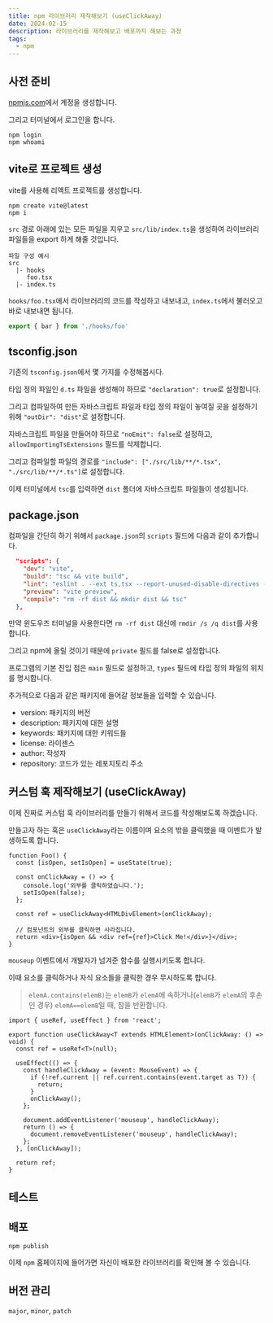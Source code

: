 ```yaml
---
title: npm 라이브러리 제작해보기 (useClickAway)
date: 2024-02-15
description: 라이브러리를 제작해보고 배포까지 해보는 과정
tags:
  - npm
---
```


## 사전 준비

[npmjs.com](npmjs.com)에서 계정을 생성합니다.

그리고 터미널에서 로그인을 합니다.

```shell
npm login
npm whoami
```

## vite로 프로젝트 생성

vite를 사용해 리액트 프로젝트를 생성합니다.

```shell
npm create vite@latest
npm i
```

`src` 경로 아래에 있는 모든 파일을 지우고 `src/lib/index.ts`을 생성하여 라이브러리 파일들을 export 하게 해줄 것입니다.

```
파일 구성 예시
src
  |- hooks
	 foo.tsx
  |- index.ts
```

`hooks/foo.tsx`에서 라이브러리의 코드를 작성하고 내보내고, `index.ts`에서 불러오고 바로 내보내면 됩니다.

```ts:index.ts
export { bar } from './hooks/foo'
```

## tsconfig.json

기존의 `tsconfig.json`에서 몇 가지를 수정해봅시다.

타입 정의 파일인 `d.ts` 파일을 생성해야 하므로 `"declaration": true`로 설정합니다.

그리고 컴파일하여 만든 자바스크립트 파일과 타입 정의 파일이 놓여질 곳을 설정하기 위해 `"outDir": "dist"`로 설정합니다.

자바스크립트 파일을 만들어야 하므로 `"noEmit": false`로 설정하고, `allowImportingTsExtensions` 필드를 삭제합니다.

그리고 컴파일할 파일의 경로를 `"include": ["./src/lib/**/*.tsx", "./src/lib/**/*.ts"]`로 설정합니다.

이제 터미널에서 `tsc`를 입력하면 `dist` 폴더에 자바스크립트 파일들이 생성됩니다.

## package.json

컴파일을 간단히 하기 위해서 `package.json`의 `scripts` 필드에 다음과 같이 추가합니다.

```json:package.json {6}
  "scripts": {
    "dev": "vite",
    "build": "tsc && vite build",
    "lint": "eslint . --ext ts,tsx --report-unused-disable-directives --max-warnings 0",
    "preview": "vite preview",
    "compile": "rm -rf dist && mkdir dist && tsc"
  },
```

만약 윈도우즈 터미널을 사용한다면 `rm -rf dist` 대신에 `rmdir /s /q dist`를 사용합니다.

그리고 npm에 올릴 것이기 때문에 `private` 필드를 false로 설정합니다.

프로그램의 기본 진입 점은 `main` 필드로 설정하고, `types` 필드에 타입 정의 파일의 위치를 명시합니다.

추가적으로 다음과 같은 패키지에 들어갈 정보들을 입력할 수 있습니다.

- version: 패키지의 버전
- description: 패키지에 대한 설명
- keywords: 패키지에 대한 키워드들
- license: 라이센스
- author: 작성자
- repository: 코드가 있는 레포지토리 주소

## 커스텀 훅 제작해보기 (useClickAway)

이제 진짜로 커스텀 훅 라이브러리를 만들기 위해서 코드를 작성해보도록 하겠습니다.

만들고자 하는 훅은 `useClickAway`라는 이름이며 요소의 밖을 클릭했을 때 이벤트가 발생하도록 합니다.

```tsx
function Foo() {
  const [isOpen, setIsOpen] = useState(true);

  const onClickAway = () => {
    console.log('외부를 클릭하였습니다.');
    setIsOpen(false);
  };

  const ref = useClickAway<HTMLDivElement>(onClickAway);

  // 컴포넌트의 외부를 클릭하면 사라집니다.
  return <div>{isOpen && <div ref={ref}>Click Me!</div>}</div>;
}
```

`mouseup` 이벤트에서 개발자가 넘겨준 함수를 실행시키도록 합니다.

이때 요소를 클릭하거나 자식 요소들을 클릭한 경우 무시하도록 합니다.

> `elemA.contains(elemB)`는 `elemB`가 `elemA`에 속하거나(`elemB`가 `elemA`의 후손인 경우) `elemA==elemB`일 때, 참을 반환합니다.

```tsx
import { useRef, useEffect } from 'react';

export function useClickAway<T extends HTMLElement>(onClickAway: () => void) {
  const ref = useRef<T>(null);

  useEffect(() => {
    const handleClickAway = (event: MouseEvent) => {
      if (!ref.current || ref.current.contains(event.target as T)) {
        return;
      }
      onClickAway();
    };

    document.addEventListener('mouseup', handleClickAway);
    return () => {
      document.removeEventListener('mouseup', handleClickAway);
    };
  }, [onClickAway]);

  return ref;
}
```

## 테스트

## 배포

```shell
npm publish
```

이제 `npm` 홈페이지에 들어가면 자신이 배포한 라이브러리를 확인해 볼 수 있습니다.

## 버전 관리

`major`, `minor`, `patch`
